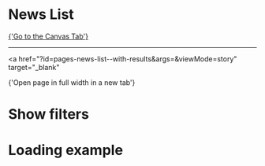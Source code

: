 
<Meta of={NewsListStories} />

# News List

<a href="?path=/story/pages-news-list--with-results">
  {'Go to the Canvas Tab'}
</a>

---

<a
  href="?id=pages-news-list--with-results&args=&viewMode=story"
  target="_blank"
>
  {'Open page in full width in a new tab'}
</a>

<Canvas of={NewsListStories.WithResults} />

# Show filters

<Canvas of={NewsListStories.ShowFilters} />

# Loading example

<Canvas of={NewsListStories.WhenLoading} />
